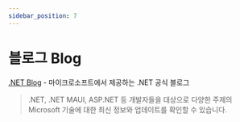 ```yaml
---
sidebar_position: 7
---
```


# 블로그 Blog

[.NET Blog](https://devblogs.microsoft.com/dotnet/) - 마이크로소프트에서 제공하는 .NET 공식 블로그
> .NET, .NET MAUI, ASP.NET 등 개발자들을 대상으로 다양한 주제의 Microsoft 기술에 대한 최신 정보와 업데이트를 확인할 수 있습니다.